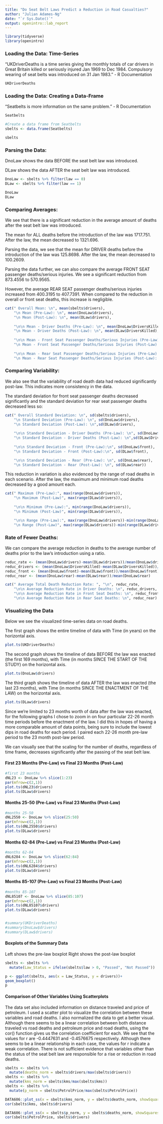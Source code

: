 ```yaml
---
title: "Do Seat Belt Laws Predict a Reduction in Road Casualties?"
author: "Julian Adames-Ng"
date: "`r Sys.Date()`"
output: openintro::lab_report
---
```


```r
library(tidyverse)
library(openintro)
```

### Loading the Data: Time-Series

"UKDriverDeaths is a time series giving the monthly totals of car drivers in Great Britain killed or seriously injured Jan 1969 to Dec 1984. Compulsory wearing of seat belts was introduced on 31 Jan 1983." - R Documentation



```r

UKDriverDeaths

```

### Loading the Data: Creating a Data-Frame

"Seatbelts is more information on the same problem." - R Documentation



```r
  
Seatbelts

#Create a data frame from Seatbelts
sbelts <- data.frame(Seatbelts)

sbelts

```

### Parsing the Data:

DnoLaw shows the data BEFORE the seat belt law was introduced.

DLaw shows the data AFTER the seat belt law was introduced.



```r

DnoLaw <- sbelts %>% filter(law == 0)
DLaw <- sbelts %>% filter(law == 1)

DnoLaw
DLaw
```

### Comparing Averages:

We see that there is a significant reduction in the average amount of deaths after the seat belt law was introduced.  

The mean for ALL deaths before the introduction of the law was 1717.751.  After the law, the mean decreased to 1321.696.

Parsing the data, we see that the mean for DRIVER deaths before the introduction of the law was 125.8698.  After the law, the mean decreased to 100.2609.

Parsing the data further, we can also compare the average FRONT SEAT passenger deaths/serious injuries.  We see a significant reduction from 873.4556 to 570.9565.

However, the average REAR SEAT passenger deaths/serious injuries increased from 400.3195 to 407.7391.  When compared to the reduction in overall or front seat deaths, this increase is negligible.



```r

cat(" Overall Mean: \n", mean(sbelts$drivers), 
    "\n Mean (Pre-Law): \n", mean(DnoLaw$drivers), 
    "\n Mean (Post-Law): \n", mean(DLaw$drivers),
    
    "\n\n Mean - Driver Deaths (Pre-Law): \n", mean(DnoLaw$DriversKilled), 
    "\n Mean - Driver Deaths (Post-Law): \n", mean(DLaw$DriversKilled),
    
    "\n\n Mean - Front Seat Passenger Deaths/Serious Injuries (Pre-Law): \n", mean(DnoLaw$front), 
    "\n Mean - Front Seat Passenger Deaths/Serious Injuries (Post-Law): \n", mean(DLaw$front),
    
    "\n\n Mean - Rear Seat Passenger Deaths/Serious Injuries (Pre-Law): \n", mean(DnoLaw$rear), 
    "\n Mean - Rear Seat Passenger Deaths/Serious Injuries (Post-Law): \n", mean(DLaw$rear))

```

### Comparing Variability:

We also see that the variability of road death data had reduced significantly post-law. This indicates more consistency in the data.

The standard deviation for front seat passenger deaths decreased significantly and
the standard deviation for rear seat passenger deaths decreased less so:



```r


cat(" Overall Standard Deviation: \n", sd(sbelts$drivers), 
    "\n Standard Deviation (Pre-Law): \n", sd(DnoLaw$drivers), 
    "\n Standard Deviation (Post-Law): \n",sd(DLaw$drivers),
    
    "\n\n Standard Deviation - Driver Deaths (Pre-Law): \n", sd(DnoLaw$DriversKilled), 
    "\n Standard Deviation - Driver Deaths (Post-Law): \n",sd(DLaw$DriversKilled),
    
    "\n\n Standard Deviation - Front (Pre-Law):\n", sd(DnoLaw$front), 
    "\n Standard Deviation - Front (Post-Law):\n", sd(DLaw$front),

    "\n\n Standard Deviation - Rear (Pre-Law): \n", sd(DnoLaw$rear), 
    "\n Standard Deviation - Rear (Post-Law): \n", sd(DLaw$rear))

```

This reduction in variation is also evidenced by the range of road deaths in each scenario.
After the law, the maximum and minimum road deaths decreased by a good amount each.



```r

cat(" Maximum (Pre-Law):", max(range(DnoLaw$drivers)), 
    "\n Maximum (Post-Law)", max(range(DLaw$drivers)),
    
    "\n\n Minimum (Pre-Law):", min(range(DnoLaw$drivers)), 
    "\n Minimum (Post-Law)", min(range(DLaw$drivers)),

    "\n\n Range (Pre-Law):", max(range(DnoLaw$drivers))-min(range(DnoLaw$drivers)), 
    "\n Range (Post-Law)", max(range(DLaw$drivers))-min(range(DLaw$drivers)))


```

### Rate of Fewer Deaths:

We can compare the average reduction in deaths to the average number of deaths prior to the law's introduction using a ratio.



```r

reduc_rate <- (mean(DnoLaw$drivers)-mean(DLaw$drivers))/mean(DnoLaw$drivers)
reduc_drivers <- (mean(DnoLaw$DriversKilled)-mean(DLaw$DriversKilled))/mean(DnoLaw$DriversKilled)
reduc_front <- (mean(DnoLaw$front)-mean(DLaw$front))/mean(DnoLaw$front)
reduc_rear <- (mean(DnoLaw$rear)-mean(DLaw$rear))/mean(DnoLaw$rear)

cat(" Average Total Death Reduction Rate: ", "\n", reduc_rate, 
    "\n\n Average Reduction Rate in Driver Deaths: \n", reduc_drivers,
    "\n\n Average Reduction Rate in Front Seat Deaths: \n", reduc_front, 
    "\n\n Average Reduction Rate in Rear Seat Deaths: \n", reduc_rear)

```

### Visualizing the Data

Below we see the visualized time-series data on road deaths.  

The first graph shows the entire timeline of data with Time (in years) on the horizontal axis.  



```r

plot.ts(UKDriverDeaths)

```

The second graph shows the timeline of data BEFORE the law was enacted (the first 169 months), with Time (in months SINCE THE START OF THE STUDY) on the horizontal axis.



```r
plot.ts(DnoLaw$drivers)

```

The third graph shows the timeline of data AFTER the law was enacted (the last 23 months), with Time (in months SINCE THE ENACTMENT OF THE LAW) on the horizontal axis.



```r

plot.ts(DLaw$drivers)

```

Since we're limited to 23 months worth of data after the law was enacted, for the following graphs I chose to zoom in on four particular 22-26 month time periods before the enactment of the law.  I did this in hopes of having a more comparable amount of data points, being sure to include the lowest dips in road deaths for each period.  I paired each 22-26 month pre-law period to the 23 month post-law period.

We can visually see that the scaling for the number of deaths, regardless of time frame, decreases significantly after the passing of the seat belt law.



#### First 23 Months (Pre-Law) vs Final 23 Months (Post-Law)
```r

#first 23 months
dNL23 <- DnoLaw %>% slice(1:23)
par(mfrow=c(2,1))
plot.ts(dNL23$drivers)
plot.ts(DLaw$drivers)

```

#### Months 25-50 (Pre-Law) vs Final 23 Months (Post-Law)
```r

#months 25-50
dNL2550 <- DnoLaw %>% slice(25:50)
par(mfrow=c(2,1))
plot.ts(dNL2550$drivers)
plot.ts(DLaw$drivers)


```

#### Months 62-84 (Pre-Law) vs Final 23 Months (Post-Law)
```r

#months 62-84
dNL6284 <- DnoLaw %>% slice(62:84)
par(mfrow=c(2,1))
plot.ts(dNL6284$drivers)
plot.ts(DLaw$drivers)

```

#### Months 85-107 (Pre-Law) vs Final 23 Months (Post-Law)
```r

#months 85-107
dNL85107 <- DnoLaw %>% slice(85:107)
par(mfrow=c(2,1))
plot.ts(dNL85107$drivers)
plot.ts(DLaw$drivers)


#summary(UKDriverDeaths)
#summary(DnoLaw$drivers)
#summary(DLaw$drivers)

```

#### Boxplots of the Summary Data

Left shows the pre-law boxplot
Right shows the post-law boxplot

```r

sbelts <- sbelts %>% 
  mutate(Law_Status = ifelse(sbelts$law > 0, "Passed", "Not Passed"))

p <- ggplot(sbelts, aes(x = Law_Status, y = drivers))+
geom_boxplot()
p

```

#### Comparison of Other Variables Using Scatterplots

The data set also included information on distance traveled and price of petroleum.  I used a scatter plot to visualize the correlation between these variables and road deaths.  I also normalized the data to get a better visual.  Although there seems to be a linear correlation between both distance traveled vs road deaths and petroleum price and road deaths, using the cor() function gives us the correlation coefficient for each.  We see that the values for r are -0.4447631 and -0.4576675 respectively.  Although there seems to be a linear relationship in each case, the values for r indicate a weak correlation.  There is not sufficient evidence that variables other than the status of the seat belt law are responsible for a rise or reduction in road deaths.

```r

sbelts <- sbelts %>% 
  mutate(deaths_norm = sbelts$drivers/max(sbelts$drivers))
sbelts <- sbelts %>% 
  mutate(kms_norm = sbelts$kms/max(sbelts$kms))
sbelts <- sbelts %>% 
  mutate(p_norm = sbelts$PetrolPrice/max(sbelts$PetrolPrice))

DATA606::plot_ss(x = sbelts$kms_norm, y = sbelts$deaths_norm, showSquares =TRUE)
cor(sbelts$kms, sbelts$drivers)

DATA606::plot_ss(x = sbelts$p_norm, y = sbelts$deaths_norm, showSquares =TRUE)
cor(sbelts$PetrolPrice, sbelts$drivers)

```
